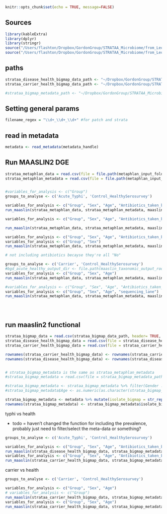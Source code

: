 
```r
knitr::opts_chunk$set(echo = TRUE, message=FALSE)
```

## Sources
```r
library(kableExtra)
library(dplyr)
library(stringr)
source("/Users/flashton/Dropbox/GordonGroup/STRATAA_Microbiome/from_Leo/Leonardos_analysis/bin/core_functions.R")
source("/Users/flashton/Dropbox/GordonGroup/STRATAA_Microbiome/from_Leo/Leonardos_analysis/bin/config.R")
```

## paths

```r
strataa_disease_health_bigmap_data_path <- "~/Dropbox/GordonGroup/STRATAA_Microbiome/big-map/2023.05.01/analyse_output/tsv-results/all_RPKMs.transpose.csv"
strataa_carrier_health_bigmap_data_path <- "~/Dropbox/GordonGroup/STRATAA_Microbiome/big-map/2023.05.12/analyse_output_healthy_carrier/tsv-results/all_RPKMs.transpose.csv"

#strataa_bigmap_metadata_path <- "~/Dropbox/GordonGroup/STRATAA_Microbiome/big-map/2023.05.01/2023.05.01.big_map_input.maaslin.csv"
```

## Setting general params

```r
filename_regex = "\\d+_\\d+_\\d+" #for patch and strata
```

## read in metadata

```r
metadata <- read_metadata(metadata_handle)

```


## Run MAASLIN2 DGE

```r

strataa_metaphlan_data = read.csv(file = file.path(metaphlan_input_folder, '2023.05.11.all_strataa_metaphlan.csv'), header= TRUE, sep = ",", row.names = 1, stringsAsFactors = FALSE, check.names=FALSE)
strataa_metaphlan_metadata = read.csv(file = file.path(metaphlan_input_folder, '2023.05.11.strataa_metadata.metaphlan.csv'), header = TRUE, sep = ",", row.names = 1, stringsAsFactors = FALSE)


#variables_for_analysis <- c("Group")
groups_to_analyse <- c('Acute_Typhi', 'Control_HealthySerosurvey')

variables_for_analysis <- c("Group", "Sex", "Age", "Antibiotics_taken_before_sampling_yes_no_assumptions")
run_maaslin(strataa_metaphlan_data, strataa_metaphlan_metadata, maaslin_taxonomic_output_root_folder, 'Bangladesh', groups_to_analyse, variables_for_analysis, 'NONE', 'LOG', NA)

variables_for_analysis <- c("Group", "Sex", "Age", "Antibiotics_taken_before_sampling_yes_no_assumptions", "sequencing_lane")

run_maaslin(strataa_metaphlan_data, strataa_metaphlan_metadata, maaslin_taxonomic_output_root_folder, 'Malawi', groups_to_analyse, variables_for_analysis, 'NONE', 'LOG', c("sequencing_lane,32580_7"))

variables_for_analysis <- c("Group", "Sex", "Age", "Antibiotics_taken_before_sampling_yes_no_assumptions")
variables_for_analysis <- c("Group", "Sex")
run_maaslin(strataa_metaphlan_data, strataa_metaphlan_metadata, maaslin_taxonomic_output_root_folder, 'Nepal', groups_to_analyse, variables_for_analysis, 'NONE', 'LOG',  NA)

# not including antibiotics becayse they're all "No"

groups_to_analyse <- c('Carrier', 'Control_HealthySerosurvey')
#bgd_acute_healthy_output_dir <- file.path(maaslin_taxonomic_output_root_folder, paste())
variables_for_analysis <- c("Group", "Sex", "Age")
run_maaslin(strataa_metaphlan_data, strataa_metaphlan_metadata, maaslin_taxonomic_output_root_folder, 'Bangladesh', groups_to_analyse, variables_for_analysis, 'NONE', 'LOG', NA)

#variables_for_analysis <- c("Group", "Sex", "Age", "Antibiotics_taken_before_sampling_yes_no_assumptions", "sequencing_lane")
variables_for_analysis <- c("Group", "Sex", "Age", "sequencing_lane")
run_maaslin(strataa_metaphlan_data, strataa_metaphlan_metadata, maaslin_taxonomic_output_root_folder, 'Malawi', groups_to_analyse, variables_for_analysis, 'NONE', 'LOG',  c("sequencing_lane,32580_7"))





```
## run maaslin2 functional

```r

strataa_bigmap_data = read.csv(strataa_bigmap_data_path, header= TRUE, sep = ",", row.names = 1, stringsAsFactors = FALSE, check.names=FALSE)
strataa_disease_health_bigmap_data = read.csv(file = strataa_disease_health_bigmap_data_path, header= TRUE, sep = ",", row.names = 1, stringsAsFactors = FALSE, check.names=FALSE)
strataa_carrier_health_bigmap_data = read.csv(file = strataa_carrier_health_bigmap_data_path, header= TRUE, sep = ",", row.names = 1, stringsAsFactors = FALSE, check.names=FALSE)

rownames(strataa_carrier_health_bigmap_data) <- rownames(strataa_carrier_health_bigmap_data) %>% str_replace_all('-', '.') %>% str_replace_all('#', '.')
rownames(strataa_disease_health_bigmap_data) <- rownames(strataa_disease_health_bigmap_data) %>% str_replace_all('-', '.') %>% str_replace_all('#', '.')


# strataa_bigmap_metadata is the same as strataa_metaphlan_metadata
#strataa_bigmap_metadata = read.csv(file = strataa_bigmap_metadata_path, header = TRUE, sep = ",", row.names = 1, stringsAsFactors = FALSE)

#strataa_bigmap_metadata <- strataa_bigmap_metadata %>% filter(Gender != '#N/A')
#strataa_bigmap_metadata$Age <- as.numeric(as.character(strataa_bigmap_metadata$Age))

strataa_bigmap_metadata <- metadata %>% mutate(isolate_bigmap = str_replace_all(isolate, '_', '.'))
rownames(strataa_bigmap_metadata) <- strataa_bigmap_metadata$isolate_bigmap


```

typhi vs health

- todo = haven't changed the function for including the prevalence, probably just need to filter/select the meta-data or something?

```r

groups_to_analyse <- c('Acute_Typhi', 'Control_HealthySerosurvey')

variables_for_analysis <- c("Group", "Sex", "Age", "Antibiotics_taken_before_sampling_yes_no_assumptions")
run_maaslin(strataa_disease_health_bigmap_data, strataa_bigmap_metadata, maaslin_functional_output_root_folder, 'Bangladesh', groups_to_analyse, variables_for_analysis, 'NONE', 'LOG', NA)
variables_for_analysis <- c("Group", "Sex", "Age", "Antibiotics_taken_before_sampling_yes_no_assumptions", 'Lane')
run_maaslin(strataa_carrier_health_bigmap_data, strataa_bigmap_metadata, maaslin_functional_output_root_folder, 'Malawi', groups_to_analyse, variables_for_analysis, 'NONE', 'LOG', c("Lane,32580_7"))

```

carrier vs health

```r

groups_to_analyse <- c('Carrier', 'Control_HealthySerosurvey')

variables_for_analysis <- c("Group", "Sex", "Age")
# variables_for_analysis <- c("Group")
run_maaslin(strataa_carrier_health_bigmap_data, strataa_bigmap_metadata, maaslin_functional_output_root_folder, 'Bangladesh', groups_to_analyse, variables_for_analysis, 'NONE', 'LOG', NA)
variables_for_analysis <- c("Group", "Sex", "Age")
run_maaslin(strataa_carrier_health_bigmap_data, strataa_bigmap_metadata, maaslin_functional_output_root_folder, 'Malawi', groups_to_analyse, variables_for_analysis, 'NONE', 'LOG', c("Lane,32712_2"))

```

